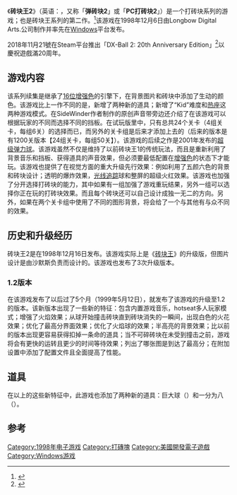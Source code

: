 {{Infobox VG
|title  = 砖块王2
| english = DX-Ball 2
| image = File:DXBall2 boxart.png
| developer = [[Longbow_Games|Longbow Digital Arts]]
| publisher = Longbow Digital Arts
| designer = [[Seumas McNally|Seumas McNally]]
| composer = SideWinder
| engine = 
| released = 1998年12月6日
| genre = [[打砖块|打砖块]]
| modes = [[单人游戏|单人游戏]]、[[多人游戏|多人游戏]]
|platforms = [[Microsoft_Windows|Windows]]
}}

《'''砖块王2'''》（英语：{{lang|en|''DX-Ball 2''}}，又称「'''弹砖块2'''」或「'''PC打砖块2'''」）是一个打砖块系列的游戏；也是砖块王系列的第二作。<ref>{{Cite web |url=http://www.blitwise.com/Scorched_Reality/ |title=Michael P. Welch's "First" Game Development Page  |access-date=2014-03-02 |archive-url=https://web.archive.org/web/20141123212709/http://www.blitwise.com/Scorched_Reality/ |archive-date=2014-11-23 |dead-url=yes }}</ref>该游戏在1998年12月6日由Longbow Digital Arts.公司制作并率先在[[Microsoft_Windows|Windows]]平台发布。

2018年11月21號在Steam平台推出「DX-Ball 2: 20th Anniversary Edition」<ref>{{Cite web |url=https://store.steampowered.com/app/922400/DXBall_2_20th_Anniversary_Edition/ |title=DX-Ball 2: 20th Anniversary Edition的Steam頁面 |accessdate=2018-11-22 |archive-date=2018-11-23 |archive-url=https://web.archive.org/web/20181123022823/https://store.steampowered.com/app/922400/DXBall_2_20th_Anniversary_Edition/ |dead-url=no }}</ref>以慶祝遊戲滿20周年。

==游戏内容==
该系列续集是继承了[[16位|16位]][[增强色|增强色]]的引擎下，在背景图片和砖块中添加了生动的颜色。该游戏比上一作不同的是，新增了两种新的道具；新增了“Kid”难度和[[热座模式|热座]]这两种游戏模式。在SideWinder作者制作的原创声音带旁边还介绍了在该游戏可以根据玩家的不同而选择不同的挡板。在试玩版里中，只有总共24个关卡（4组关卡，每组6关）的选择而已，而另外的关卡组是后来才添加上去的（后来的版本是有1200关版本【24组关卡，每组50关】）。该游戏的后续之作是2001年发布的[[超级弹力球|超级弹力球]]。该游戏虽然不仅是维持了以前砖块王1的传统玩法，而且是重新利用了背景音乐和挡板、获得道具的声音效果，但必须要最低配置在[[增强色|增强色]]的状态下才能玩。该游戏也提供了在视觉方面的重大升级先行效果：例如利用了五颜六色的背景和砖块设计；透明的爆炸效果，[[光线追踪|光线追踪]]球和整屏的超级火红效果。该游戏也加强了分开选择打砖块的能力，其中如果有一组加强了游戏重玩结果，另外一组可以选择你正在玩的打砖块效果。而且每个砖块还可以自己设计成独一无二的方向。另外，如果在两个关卡组中使用了不同的图形背景，将会给了一个与其他有与众不同的效果。

==历史和升级经历==
砖块王2是在1998年12月16日发布。该游戏实际上是《[[砖块王|砖块王]]》的升级版，但图片设计是由沙默斯负责而设计的。该游戏也发布了3次升级版本。

===1.2版本===
在该游戏发布了以后过了5个月（1999年5月12日），就发布了该游戏的升级至1.2的版本。该新版本出现了一些新的特征：包含内置游戏音乐，hotseat多人玩家模式；增强了火焰效果；从球开始撞击砖块直到砖块消失的一瞬间，出现白色的火花效果；优化了最高分界面效果；优化了火焰球的效果；半高亮的背景效果；比以前的版本出现更容易获得扣掉一条命的道具；当不可碎砖块在未受到撞击之前，游戏将会有更快的运转且更少的时间等待效果；列出了哪张图是到达了最高分；在附加设置中添加了配置文件且全面提高了性能。

==道具==
在以上的这些新特征中，此游戏也添加了两种新的道具：巨大球（{{lang|en|Mega Ball}}）和一分为八（{{lang|en|Eight Ball}}）。


==参考==
{{reflist}}

{{砖块王系列}}

[[Category:1998年电子游戏|Category:1998年电子游戏]]
[[Category:打磚塊|Category:打磚塊]]
[[Category:美國開發電子遊戲|Category:美國開發電子遊戲]]
[[Category:Windows游戏|Category:Windows游戏]]